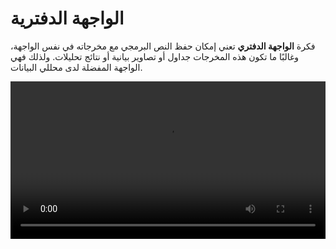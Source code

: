 # الواجهة الدفترية

فكرة **الواجهة الدفتري** تعني إمكان حفظ النص البرمجي مع مخرجاته في نفس الواجهة، وغالبًا ما تكون هذه المخرجات جداول أو تصاوير بيانية أو نتائج تحليلات. ولذلك فهي الواجهة المفضلة لدى محللي البيانات.

<video src="https://code.visualstudio.com/assets/docs/datascience/jupyter/notebook-run-in-section.mp4" width="100%" controls></video>

